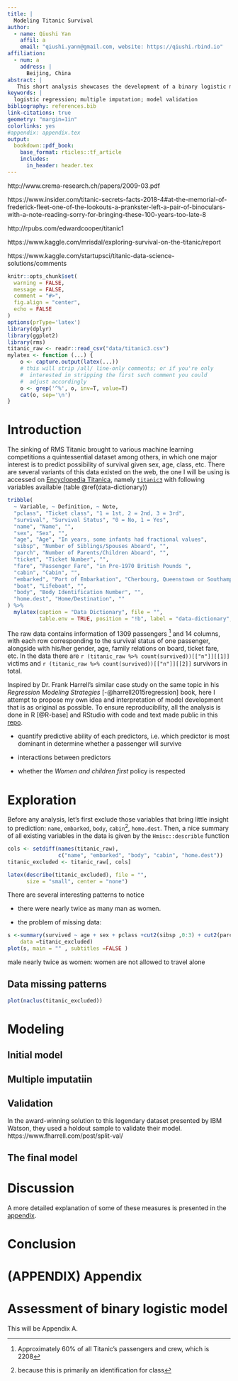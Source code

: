 ```yaml
---
title: |
  Modeling Titanic Survival
author:
  - name: Qiushi Yan
    affil: a
    email: "qiushi.yann@gmail.com, website: https://qiushi.rbind.io"
affiliation:
  - num: a
    address: |
      Beijing, China
abstract: |
   This short analysis showcases the development of a binary logistic model with spline transformations on predictors, to predict the possibility of survival in the loss of Titanic. It starts with exploratory analysis with descriptive statistics and visualization and then proceeds to modeling. I demonstrate the overall process of model fitting, adjustment, validation and intepretation as well as other relevant techniques such as multiple imputation for missing data. This analysis is fully reproducible with all R code and text provided. 
keywords: |
  logistic regression; multiple imputation; model validation
bibliography: references.bib
link-citations: true
geometry: "margin=1in"
colorlinks: yes
#appendix: appendix.tex
output:
  bookdown::pdf_book:
    base_format: rticles::tf_article
    includes:
      in_header: header.tex
---
```


http://www.crema-research.ch/papers/2009-03.pdf

https://www.insider.com/titanic-secrets-facts-2018-4#at-the-memorial-of-frederick-fleet-one-of-the-lookouts-a-prankster-left-a-pair-of-binoculars-with-a-note-reading-sorry-for-bringing-these-100-years-too-late-8


http://rpubs.com/edwardcooper/titanic1

https://www.kaggle.com/mrisdal/exploring-survival-on-the-titanic/report

https://www.kaggle.com/startupsci/titanic-data-science-solutions/comments

```r
knitr::opts_chunk$set(
  warning = FALSE,
  message = FALSE,
  comment = "#>",
  fig.align = "center",
  echo = FALSE
)
options(prType='latex')
library(dplyr)
library(ggplot2)
library(rms)
titanic_raw <- readr::read_csv("data/titanic3.csv")
mylatex <- function (...) {
    o <- capture.output(latex(...))
    # this will strip /all/ line-only comments; or if you're only
    #  interested in stripping the first such comment you could
    #  adjust accordingly
    o <- grep('^%', o, inv=T, value=T)
    cat(o, sep='\n')
}
```




# Introduction 

The sinking of RMS Titanic brought to various machine learning competitions a quintessential dataset among others, in which one major interest is to predict possibility of survival given sex, age, class, etc. There are several variants of this data existed on the web, the one I will be using is accessed on [Encyclopedia Titanica](https://www.encyclopedia-titanica.org/), namely [`titanic3`](http://biostat.mc.vanderbilt.edu/wiki/pub/Main/DataSets/titanic3info.txt) with following variables available (table \@ref(data-dictionary))

```r
tribble(
  ~ Variable, ~ Definition, ~ Note,
  "pclass", "Ticket class", "1 = 1st, 2 = 2nd, 3 = 3rd",
  "survival", "Survival Status", "0 = No, 1 = Yes",
  "name", "Name", "",
  "sex", "Sex", "",
  "age", "Age", "In years, some infants had fractional values",
  "sibsp", "Number of Siblings/Spouses Aboard", "",
  "parch", "Number of Parents/Children Aboard", "",
  "ticket", "Ticket Number", "",
  "fare", "Passenger Fare", "in Pre-1970 British Pounds ",
  "cabin", "Cabin", "",
  "embarked", "Port of Embarkation", "Cherbourg, Queenstown or Southampton",
  "boat", "Lifeboat", "", 
  "body", "Body Identification Number", "",
  "home.dest", "Home/Destination", ""
) %>% 
  mylatex(caption = "Data Dictionary", file = "", 
          table.env = TRUE, position = "!b", label = "data-dictionary", size = "small")

```

The raw data contains information of 1309 passengers ^[Approximately 60% of all Titanic's passengers and crew, which is 2208] and 14 columns, with each row corresponding to the survival status of one passenger, alongside with his/her gender, age, family relations on board, ticket fare, etc. In the data there are `r (titanic_raw %>% count(survived))[["n"]][[1]]` victims and `r (titanic_raw %>% count(survived))[["n"]][[2]]` survivors in total. 

Inspired by Dr. Frank Harrell's similar case study on the same topic in his *Regression Modeling Strategies* [-@harrell2015regression] book, here I attempt to propose my own idea and interpretation of model development that is as original as possible. To ensure reproducibility, all the analysis is done in R [@R-base] and RStudio with code and text made public in this [repo](https://github.com/enixam/titanic-survival). 


- quantify predictive ability of each predictors, i.e. which predictor is most dominant in determine whether a passenger will survive 

- interactions between predictors 

- whether the *Women and children first* policy is respected 



# Exploration

Before any analysis, let's first exclude those variables that bring little insight to prediction: `name`, `embarked`, `body`, `cabin`^[because this is primarily an identification for class], `home.dest`. Then, a nice summary of all existing variables in the data is given by the `Hmisc::describle` function


```r
cols <- setdiff(names(titanic_raw), 
                c("name", "embarked", "body", "cabin", "home.dest"))
titanic_excluded <- titanic_raw[, cols]

latex(describe(titanic_excluded), file = "", 
      size = "small", center = "none")
```


There are several interesting patterns to notice

- there were nearly twice as many man as women.  

- the problem of missing data: 

```r
s <-summary(survived ~ age + sex + pclass +cut2(sibsp ,0:3) + cut2(parch ,0:3),
    data =titanic_excluded)
plot(s, main = "" , subtitles =FALSE )
```


male nearly twice as women: women are not allowed to travel alone 

## Data missing patterns 

```r
plot(naclus(titanic_excluded))
```


# Modeling

## Initial model


## Multiple imputatiin 


## Validation


In the award-winning solution to this legendary dataset presented by IBM Watson, they used a holdout sample to validate their model.  https://www.fharrell.com/post/split-val/

## The final model


# Discussion 


A more detailed explanation of some of these measures is presented in the [appendix](#assess). 




# Conclusion 






# (APPENDIX) Appendix {-} 

# Assessment of binary logistic model {#assess}

This will be Appendix A.
